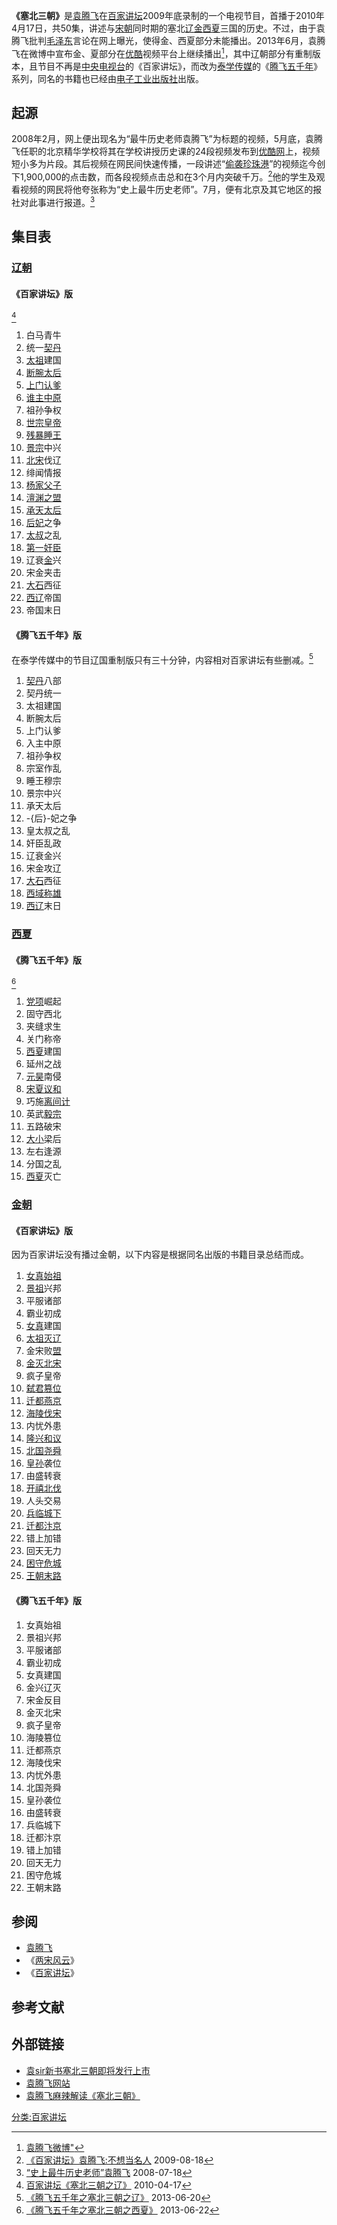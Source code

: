 '''《塞北三朝》'''是[[袁腾飞|袁腾飞]]在[[百家讲坛|百家讲坛]]2009年底录制的一个电视节目，首播于2010年4月17日，共50集，讲述与[[宋朝|宋朝]]同时期的塞北[[辽朝|辽]][[金朝|金]][[西夏|西夏]]三国的历史。不过，由于袁腾飞批判[[毛泽东|毛泽东]]言论在网上曝光，使得金、西夏部分未能播出。2013年6月，袁腾飞在微博中宣布金、夏部分在[[优酷|优酷]]视频平台上继续播出<ref>[http://weibo.com/1635764393/zCvBKb4aN 袁腾飞微博"]</ref>，其中辽朝部分有重制版本，且节目不再是[[中国中央电视台|中央电视台]]的《百家讲坛》，而改为[[泰学传媒|泰学传媒]]的《[[腾飞五千年|腾飞五千年]]》系列，同名的书籍也已经由[[电子工业出版社|电子工业出版社]]出版。

==起源==

2008年2月，网上便出现名为“最牛历史老师袁腾飞”为标题的视频，5月底，袁腾飞任职的北京精华学校将其在学校讲授历史课的24段视频发布到[[优酷网|优酷网]]上，视频短小多为片段。其后视频在网民间快速传播，一段讲述“[[偷袭珍珠港|偷袭珍珠港]]”的视频迄今创下1,900,000的点击数，而各段视频点击总和在3个月内突破千万。<ref>[http://www.beijingww.com/1470/2009/08/18/182@100377.htm 《百家讲坛》袁腾飞:不想当名人] {{Wayback|url=http://www.beijingww.com/1470/2009/08/18/182@100377.htm |date=20090819060413 }}2009-08-18</ref>他的学生及观看视频的网民将他夸张称为“史上最牛历史老师”。7月，便有北京及其它地区的报社对此事进行报道。<ref name="report">[http://www.zynews.com/2008-07/18/content_508474.htm “史上最牛历史老师”袁腾飞] {{Wayback|url=http://www.zynews.com/2008-07/18/content_508474.htm |date=20160304083029 }}2008-07-18</ref>

==集目表==
=== [[辽朝|辽朝]] ===
==== 《百家讲坛》版 ====
<ref>[http://tv.cntv.cn/videoset/C37741 百家讲坛《塞北三朝之辽》] {{Wayback|url=http://tv.cntv.cn/videoset/C37741 |date=20200812110249 }}2010-04-17</ref>

# 白马青牛
# 统一[[契丹|契丹]]
# [[辽太祖|太祖]]建国
# [[述律平|断腕太后]]
# [[石敬瑭|上门认爹]]
# [[辽太宗|谁主中原]]
# 祖孙争权 
# [[辽世宗|世宗皇帝]] 
# [[辽穆宗|残暴睡王]] 
# [[辽景宗|景宗]]中兴 
# [[北宋|北宋]]伐辽 
# 绯闻情报 
# [[杨家将|杨家父子]]
# [[澶渊之盟|澶渊之盟]]
# [[萧绰|承天太后]]
# [[萧菩萨哥|后]][[萧耨斤|妃]]之争
# [[耶律重元|太叔]]之乱
# [[耶律乙辛|第一奸臣]]
# 辽衰[[金朝|金]]兴
# 宋金夹击
# [[耶律大石|大石]]西征
# [[西辽|西辽]]帝国
# 帝国末日

==== 《腾飞五千年》版 ====

在泰学传媒中的节目辽国重制版只有三十分钟，内容相对百家讲坛有些删减。<ref>[http://www.youku.com/show_page/id_zeeca6204d8a011e2b16f.html 《腾飞五千年之塞北三朝之辽》] {{Wayback|url=http://www.youku.com/show_page/id_zeeca6204d8a011e2b16f.html |date=20160910001209 }}2013-06-20</ref>

# [[契丹|契丹]]八部
# 契丹统一
# 太祖建国
# 断腕太后
# 上门认爹
# 入主中原
# 祖孙争权
# 宗室作乱
# 睡王穆宗
# 景宗中兴
# 承天太后
# -{后}-妃之争
# 皇太叔之乱
# 奸臣乱政
# 辽衰金兴
# 宋金攻辽
# [[耶律大石|大石]]西征
# [[卡特万之战|西域称雄]]
# [[西辽|西辽]]末日

=== [[西夏|西夏]] ===
==== 《腾飞五千年》版 ====
<ref>[http://www.youku.com/show_page/id_z58621fb2d8a211e29748.html 《腾飞五千年之塞北三朝之西夏》] {{Wayback|url=http://www.youku.com/show_page/id_z58621fb2d8a211e29748.html |date=20150928212217 }}2013-06-22</ref>
# [[党项|党项]]崛起
# 固守西北
# 夹缝求生
# 关门称帝
# [[西夏|西夏]]建国
# 延州之战
# [[元昊|元昊]]南侵
# [[宋夏戰爭|宋夏议和]]
# 巧施[[离间计|离间计]]
# 英武[[毅宗|毅宗]]
# 五路破宋
# [[梁皇后_(西夏毅宗)|大]][[梁皇后_(西夏惠宗)|小]]梁后
# 左右逢源
# 分国之乱
# [[西夏|西夏]]灭亡

=== [[金朝|金朝]] ===
==== 《百家讲坛》版 ====
因为百家讲坛没有播过金朝，以下内容是根据同名出版的书籍目录总结而成。

# [[女真|女真]][[函普|始祖]]
# [[金景祖|景祖]]兴邦 
# 平服诸部 
# 霸业初成 
# [[女真|女真]]建国 
# [[金太祖|太祖]][[金灭辽之戰|灭辽]] 
# 金宋败[[海上之盟|盟]] 
# [[靖康之變|金灭北宋]]
# 疯子皇帝 
# [[完顏亮|弑君篡位]]
# [[金中都|迁都燕京]] 
# [[采石之戰_(1161年)|海陵伐宋]] 
# 内忧外患 
# [[隆兴和议|隆兴和议]]
# [[金世宗|北国尧舜]] 
# [[金章宗|皇孙]]袭位 
# 由盛转衰 
# [[开禧北伐|开禧北伐]] 
# 人头交易 
# [[蒙金戰爭|兵临城下]] 
# [[金宣宗|迁都汴京]] 
# 错上加错 
# 回天无力 
# [[蔡州（汝陽）之戰|困守危城]] 
# [[金末帝|王朝末路]]
==== 《腾飞五千年》版 ====
# 女真始祖 
# 景祖兴邦 
# 平服诸部 
# 霸业初成 
# 女真建国 
# 金兴辽灭 
# 宋金反目 
# 金灭北宋
# 疯子皇帝 
# 海陵篡位 
# 迁都燕京 
# 海陵伐宋 
# 内忧外患 
# 北国尧舜 
# 皇孙袭位 
# 由盛转衰 
# 兵临城下 
# 迁都汴京 
# 错上加错 
# 回天无力 
# 困守危城 
# 王朝末路

== 参阅 ==

* [[袁腾飞|袁腾飞]]
* 《[[两宋风云|两宋风云]]》
* 《[[百家讲坛|百家讲坛]]》

== 参考文献 ==
<div class="references-small">
<references />
</div>

== 外部链接 ==
* [http://www.yuantengfei.net/jinkuang/saibeisanchao.html 袁sir新书塞北三朝即将发行上市] {{Wayback|url=http://www.yuantengfei.net/jinkuang/saibeisanchao.html |date=20150510182710 }}
* [http://www.yuantengfei.org/ 袁腾飞网站] {{Wayback|url=http://www.yuantengfei.org/ |date=20201128083346 }}
* [http://news.xinhuanet.com/2013-07/22/c_125046191.htm 袁腾飞麻辣解读《塞北三朝》]

{{DEFAULTSORT:SAI塞}}
[[分类:百家讲坛|分类:百家讲坛]]